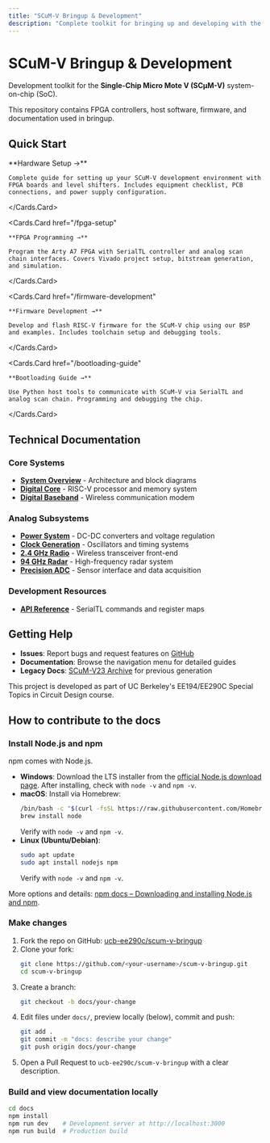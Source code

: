 ```yaml
---
title: "SCuM-V Bringup & Development"
description: "Complete toolkit for bringing up and developing with the Single-Chip Micro Mote V"
---
```



# SCuM-V Bringup & Development

Development toolkit for the **Single-Chip Micro Mote V (SCμM-V)** system-on-chip (SoC).

This repository contains FPGA controllers, host software, firmware, and documentation used in bringup.

## Quick Start

<Cards num={2}>
  <Cards.Card 
    href="/hardware-setup"
  >
    **Hardware Setup →**
    
    Complete guide for setting up your SCuM-V development environment with FPGA boards and level shifters. Includes equipment checklist, PCB connections, and power supply configuration.
  </Cards.Card>
  
  <Cards.Card 
    href="/fpga-setup"
  >
    **FPGA Programming →**
    
    Program the Arty A7 FPGA with SerialTL controller and analog scan chain interfaces. Covers Vivado project setup, bitstream generation, and simulation.
  </Cards.Card>
  
  <Cards.Card 
    href="/firmware-development"
  >
    **Firmware Development →**
    
    Develop and flash RISC-V firmware for the SCuM-V chip using our BSP and examples. Includes toolchain setup and debugging tools.
  </Cards.Card>
  
  <Cards.Card 
    href="/bootloading-guide"
  >
    **Bootloading Guide →**
    
    Use Python host tools to communicate with SCuM-V via SerialTL and analog scan chain. Programming and debugging the chip.
  </Cards.Card>
</Cards>


## Technical Documentation

### Core Systems
- **[System Overview](overview)** - Architecture and block diagrams
- **[Digital Core](digital-core)** - RISC-V processor and memory system
- **[Digital Baseband](digital-baseband)** - Wireless communication modem

### Analog Subsystems  
- **[Power System](power-system)** - DC-DC converters and voltage regulation
- **[Clock Generation](oscillators)** - Oscillators and timing systems
- **[2.4 GHz Radio](radio)** - Wireless transceiver front-end
- **[94 GHz Radar](radar)** - High-frequency radar system
- **[Precision ADC](uv-adc)** - Sensor interface and data acquisition

### Development Resources
- **[API Reference](api-reference)** - SerialTL commands and register maps



<FileTree>
  <FileTree.Folder name="hw" defaultOpen>
    <FileTree.Folder name="scumv-controller" defaultOpen>
      <FileTree.File name="src/" />
      <FileTree.File name="sim/" />
      <FileTree.File name="scripts/" />
      <FileTree.File name="create_project.tcl" />
    </FileTree.Folder>
    <FileTree.Folder name="scanchain">
      <FileTree.File name="src/" />
      <FileTree.File name="sim/" />
      <FileTree.File name="create_project.tcl" />
    </FileTree.Folder>
    <FileTree.Folder name="sensoradc-bringup">
      <FileTree.File name="sensoradc-bringup.srcs/" />
      <FileTree.File name="make_proj.tcl" />
    </FileTree.Folder>
    <FileTree.File name="client.py" />
  </FileTree.Folder>
  <FileTree.Folder name="sw" defaultOpen>
    <FileTree.Folder name="scum_firmware" defaultOpen>
      <FileTree.Folder name="bsp/">
        <FileTree.File name="inc/" />
        <FileTree.File name="src/" />
      </FileTree.Folder>
      <FileTree.Folder name="core/">
        <FileTree.File name="inc/" />
        <FileTree.File name="src/" />
        <FileTree.File name="startup/" />
      </FileTree.Folder>
      <FileTree.Folder name="lib/">
        <FileTree.File name="htif/" />
      </FileTree.Folder>
      <FileTree.File name="Makefile" />
    </FileTree.Folder>
    <FileTree.Folder name="TileLinkTrafficAdapter-H723">
      <FileTree.File name="Core/" />
      <FileTree.File name="Drivers/" />
      <FileTree.File name="Debug/" />
    </FileTree.Folder>
    <FileTree.File name="tl_host.py" />
    <FileTree.File name="tl_host_sim.py" />
    <FileTree.File name="sensor_adc.py" />
  </FileTree.Folder>
  <FileTree.Folder name="pcb">
    <FileTree.Folder name="pmod_lvl_shft">
      <FileTree.File name="jlcpcb/" />
      <FileTree.File name="pmod_lvl_shft.kicad_pcb" />
      <FileTree.File name="pmod_lvl_shft.kicad_sch" />
    </FileTree.Folder>
  </FileTree.Folder>
  <FileTree.Folder name="docs-nextra">
    <FileTree.File name="pages/" />
    <FileTree.File name="components/" />
    <FileTree.File name="public/" />
    <FileTree.File name="theme.config.tsx" />
  </FileTree.Folder>
</FileTree>

## Getting Help

- **Issues**: Report bugs and request features on [GitHub](https://github.com/ucb-ee290c/scum-v-bringup/issues)
- **Documentation**: Browse the navigation menu for detailed guides
- **Legacy Docs**: [SCuM-V23 Archive](archive/scum-v23) for previous generation

<Callout type="info">
This project is developed as part of UC Berkeley's EE194/EE290C Special Topics in Circuit Design course.
</Callout>

## How to contribute to the docs 

### Install Node.js and npm

npm comes with Node.js.

- **Windows**: Download the LTS installer from the [official Node.js download page](https://nodejs.org/en/download/). After installing, check with `node -v` and `npm -v`.
- **macOS**: Install via Homebrew:
  ```bash
  /bin/bash -c "$(curl -fsSL https://raw.githubusercontent.com/Homebrew/install/HEAD/install.sh)"
  brew install node
  ```
  Verify with `node -v` and `npm -v`.
- **Linux (Ubuntu/Debian)**:
  ```bash
  sudo apt update
  sudo apt install nodejs npm
  ```
  Verify with `node -v` and `npm -v`.

More options and details: [npm docs – Downloading and installing Node.js and npm](https://docs.npmjs.com/downloading-and-installing-node-js-and-npm).

### Make changes

1. Fork the repo on GitHub: [ucb-ee290c/scum-v-bringup](https://github.com/ucb-ee290c/scum-v-bringup)
2. Clone your fork:
   ```bash
   git clone https://github.com/<your-username>/scum-v-bringup.git
   cd scum-v-bringup
   ```
3. Create a branch:
   ```bash
   git checkout -b docs/your-change
   ```
4. Edit files under `docs/`, preview locally (below), commit and push:
   ```bash
   git add .
   git commit -m "docs: describe your change"
   git push origin docs/your-change
   ```
5. Open a Pull Request to `ucb-ee290c/scum-v-bringup` with a clear description.

### Build and view documentation locally
```bash
cd docs
npm install
npm run dev    # Development server at http://localhost:3000
npm run build  # Production build
```

